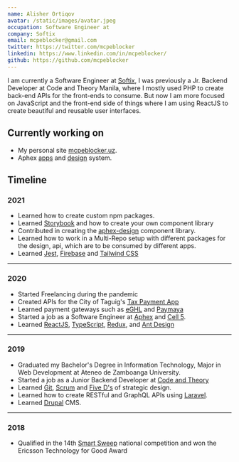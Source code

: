 ```yaml
---
name: Alisher Ortiqov
avatar: /static/images/avatar.jpeg
occupation: Software Engineer at
company: Softix
email: mcpeblocker@gmail.com
twitter: https://twitter.com/mcpeblocker
linkedin: https://www.linkedin.com/in/mcpeblocker/
github: https://github.com/mcpeblocker
---
```


I am currently a Software Engineer at [Softix](https://softix.uz/), I was previously a Jr. Backend Developer at Code and Theory Manila, where I mostly used PHP to create back-end APIs for the front-ends to consume. But now I am more focused on JavaScript and the front-end side of things where I am using ReactJS to create beautiful and reusable user interfaces.

## Currently working on

- My personal site [mcpeblocker.uz](/).
- Aphex [apps](https://app.aphex.co/) and [design](https://aphex-design.web.app/) system.

## Timeline

### 2021

- Learned how to create custom npm packages.
- Learned [Storybook](https://storybook.js.org/) and how to create your own component library
- Contributed in creating the [aphex-design](https://aphex-design.web.app/) component library.
- Learned how to work in a Multi-Repo setup with different packages for the design, api, which are to be consumed by different apps.
- Learned [Jest](https://jestjs.io/), [Firebase](https://firebase.google.com/) and [Tailwind CSS](https://tailwindcss.com/)

---

### 2020

- Started Freelancing during the pandemic
- Created APIs for the City of Taguig's [Tax Payment App](https://payment.taguig.gov.ph/)
- Learned payment gateways such as [eGHL](https://e-ghl.com/) and [Paymaya](https://www.paymaya.com/)
  &nbsp;
- Started a job as a Software Engineer at [Aphex](https://aphex.co/) and [Cell 5](https://www.cell5.co.uk/).
- Learned [ReactJS](https://reactjs.org/), [TypeScript](https://www.typescriptlang.org/), [Redux](https://redux.js.org/), and [Ant Design](https://ant.design/)

---

### 2019

- Graduated my Bachelor's Degree in Information Technology, Major in Web Development at Ateneo de Zamboanga University.
- Started a job as a Junior Backend Developer at [Code and Theory](https://www.codeandtheory.com/)
- Learned [Git](https://git-scm.com/book/en/v2/Getting-Started-About-Version-Control), [Scrum](https://www.scrum.org/resources/what-is-scrum) and [Five D's](https://www.creativerevolution.com.au/blog/the-5-ds-of-strategic-design) of strategic design.
- Learned how to create RESTful and GraphQL APIs using [Laravel](https://laravel.com/).
- Learned [Drupal](https://www.drupal.org/) CMS.

---

### 2018

- Qualified in the 14th [Smart Sweep](https://smart.com.ph/About/newsroom/full-news/2018/05/16/cebu-schools-sweep-top-awards-at-smart-innovation-competition) national competition and won the Ericsson Technology for Good Award
